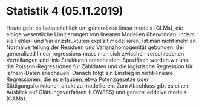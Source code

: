 # Statistik 4 (05.11.2019)

Heute geht es hauptsächlich um generalized linear models (GLMs), die einige wesentliche Limitierungen von linearen Modellen überwinden. Indem sie Fehler- und Varianzstrukturen explizit modellieren, ist man nicht mehr an Normalverteilung der Residuen und Varianzhomogenität gebunden. Bei generalized linear regressions muss man sich zwischen verschiedenen Verteilungen und link-Strukturen entscheiden. Spezifisch werden wir uns die Poisson-Regressionen für Zähldaten und die logistische Regression für ja/nein-Daten anschauen. Danach folgt ein Einstieg in nicht-lineare Regressionen, die es erlauben, etwa Potenzgesetze oder Sättigungsfunktionen direkt zu modellieren. Zum Abschluss gibt es einen Ausblick auf Glättungsverfahren (LOWESS) und general additive models (GAMs).
